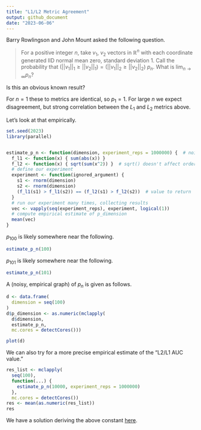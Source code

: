```yaml
---
title: "L1/L2 Metric Agreement"
output: github_document
date: "2023-06-06"
---
```


Barry Rowlingson and John Mount asked the following question.

> For a positive integer $n$, take $v_1$, $v_2$ vectors in $\mathbb{R}^n$ with each coordinate generated IID normal mean zero, standard deviation 1. Call the probability that $(||v_1||_1 \ge ||v_2||_1) = (||v_1||_2 \ge ||v_2||_2)$ $p_n$.  What is $\lim_{n \rightarrow \infty} p_n$?

Is this an obvious known result?

For $n = 1$ these to metrics are identical, so $p_1 = 1$. For large $n$ we expect disagreement, but strong correlation between the $L_1$ and $L_2$ metrics above. 


Let's look at that empirically.

```r
set.seed(2023)
library(parallel)


estimate_p_n <- function(dimension, experiment_reps = 1000000) {  # noisy empirical estimate
  f_l1 <- function(x) { sum(abs(x)) }
  f_l2 <- function(x) { sqrt(sum(x^2)) }  # sqrt() doesn't affect order, so could leave it out.
  # define our experiment
  experiment <- function(ignored_argument) { 
    s1 <- rnorm(dimension)
    s2 <- rnorm(dimension)
    (f_l1(s1) > f_l1(s2)) == (f_l2(s1) > f_l2(s2))  # value to return
  }
  # run our experiment many times, collecting results
  vec <- vapply(seq(experiment_reps), experiment, logical(1))
  # compute empirical estimate of p_dimension
  mean(vec)
}
```

$p_{100}$ is likely somewhere near the following.

```r
estimate_p_n(100)
```

$p_{101}$ is likely somewhere near the following.

```r
estimate_p_n(101)
```

A (noisy, empirical graph) of $p_n$ is given as follows.

```r
d <- data.frame(
  dimension = seq(100)
)
d$p_dimension <- as.numeric(mclapply(
  d$dimension, 
  estimate_p_n, 
  mc.cores = detectCores()))
```

```r
plot(d)
```

We can also try for a more precise empirical estimate of the "L2/L1 AUC value."

```r
res_list <- mclapply(
  seq(100),
  function(...) {
    estimate_p_n(10000, experiment_reps = 1000000)
  },
  mc.cores = detectCores())
res <- mean(as.numeric(res_list))
res
```

We have a solution deriving the above constant [here](https://github.com/WinVector/Examples/blob/main/L1L2/L1L2.ipynb).

